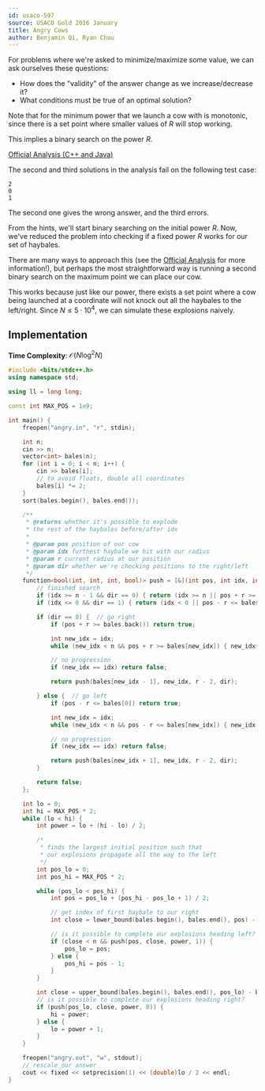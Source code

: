 ```yaml
---
id: usaco-597
source: USACO Gold 2016 January
title: Angry Cows
author: Benjamin Qi, Ryan Chou
---
```


<Spoiler title="Hint 1">

For problems where we're asked to minimize/maximize some value, we can ask ourselves these questions:

- How does the "validity" of the answer change as we increase/decrease it?
- What conditions must be true of an optimal solution?

</Spoiler>

<Spoiler title="Answer to Hint 1">

Note that for the minimum power that we launch a cow with is monotonic, since there is a set point where smaller values of $R$ will stop working.

This implies a binary search on the power $R$.

</Spoiler>

<Spoiler title="Solution">

[Official Analysis (C++ and Java)](http://www.usaco.org/current/data/sol_angry_gold_jan16.html)

<Warning>
The second and third solutions in the analysis fail on the following test case:

```
2
0
1
```

The second one gives the wrong answer, and the third errors.
</Warning>

From the hints, we'll start binary searching on the initial power $R$. Now, we've reduced the problem into checking if a fixed power $R$ works for our set of haybales.

There are many ways to approach this (see the [Official Analysis](http://www.usaco.org/current/data/sol_angry_gold_jan16.html) for more information!), but perhaps the most straightforward way is running a second binary search on the maximum point we can place our cow.

This works because just like our power, there exists a set point where a cow being launched at a coordinate will not knock out all the haybales to the left/right. Since $N \leq 5 \cdot 10^4$, we can simulate these explosions naively.

## Implementation

**Time Complexity**: $\mathcal{O}(N \log^2 N)$

<LanguageSection>
<CPPSection>

```cpp
#include <bits/stdc++.h>
using namespace std;

using ll = long long;

const int MAX_POS = 1e9;

int main() {
	freopen("angry.in", "r", stdin);

	int n;
	cin >> n;
	vector<int> bales(n);
	for (int i = 0; i < n; i++) {
		cin >> bales[i];
		// to avoid floats, double all coordinates
		bales[i] *= 2;
	}
	sort(bales.begin(), bales.end());

	/**
	 * @returns whether it's possible to explode
	 * the rest of the haybales before/after idx
	 *
	 * @param pos position of our cow
	 * @param idx furthest haybale we hit with our radius
	 * @param r current radius at our position
	 * @param dir whether we're checking positions to the right/left
	 */
	function<bool(int, int, int, bool)> push = [&](int pos, int idx, int r, bool dir) {
		// finished search
		if (idx >= n - 1 && dir == 0) { return (idx >= n || pos + r >= bales[idx]); }
		if (idx <= 0 && dir == 1) { return (idx < 0 || pos - r <= bales[idx]); }

		if (dir == 0) {  // go right
			if (pos + r >= bales.back()) return true;

			int new_idx = idx;
			while (new_idx < n && pos + r >= bales[new_idx]) { new_idx++; }

			// no progression
			if (new_idx == idx) return false;

			return push(bales[new_idx - 1], new_idx, r - 2, dir);

		} else {  // go left
			if (pos - r <= bales[0]) return true;

			int new_idx = idx;
			while (new_idx < n && pos - r <= bales[new_idx]) { new_idx--; }

			// no progression
			if (new_idx == idx) return false;

			return push(bales[new_idx + 1], new_idx, r - 2, dir);
		}

		return false;
	};

	int lo = 0;
	int hi = MAX_POS * 2;
	while (lo < hi) {
		int power = lo + (hi - lo) / 2;

		/*
		 * finds the largest initial position such that
		 * our explosions propagate all the way to the left
		 */
		int pos_lo = 0;
		int pos_hi = MAX_POS * 2;

		while (pos_lo < pos_hi) {
			int pos = pos_lo + (pos_hi - pos_lo + 1) / 2;

			// get index of first haybale to our right
			int close = lower_bound(bales.begin(), bales.end(), pos) - bales.begin();

			// is it possible to complete our explosions heading left?
			if (close < n && push(pos, close, power, 1)) {
				pos_lo = pos;
			} else {
				pos_hi = pos - 1;
			}
		}

		int close = upper_bound(bales.begin(), bales.end(), pos_lo) - bales.begin();
		// is it possible to complete our explosions heading right?
		if (push(pos_lo, close, power, 0)) {
			hi = power;
		} else {
			lo = power + 1;
		}
	}

	freopen("angry.out", "w", stdout);
	// rescale our answer
	cout << fixed << setprecision(1) << (double)lo / 2 << endl;
}
```

</CPPSection>
</LanguageSection>

</Spoiler>
